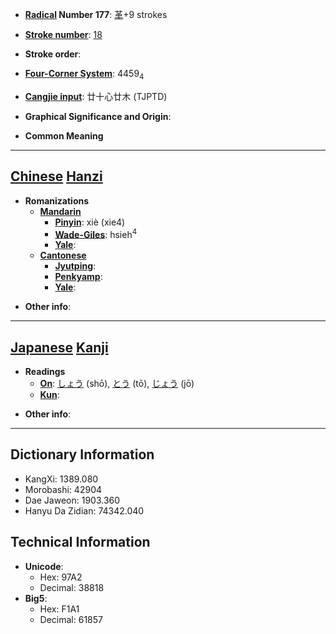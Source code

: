 * '''[[Wiktionary:Chinese radical index| Radical]] Number 177''': [[Wiktionary:Chinese radical index 革|革]]+9 strokes

* '''[[Wiktionary:Chinese total strokes index|Stroke number]]''': [[Wiktionary:Chinese total strokes index 18|18]]

* '''Stroke order''': 

* '''[[Wiktionary:Chinese four corner index|Four-Corner System]]''': 4459<sub>4</sub>

* '''[[Wiktionary:Chinese Cangjie index|Cangjie input]]''': 廿十心廿木 (TJPTD)

* '''Graphical Significance and Origin''': 

* '''Common Meaning'''

----

== [[Chinese]] [[Hanzi]] ==

* '''Romanizations'''
** '''[[Mandarin]]'''
*** '''[[Pinyin]]''': xiè (xie4)
*** '''[[Wade-Giles]]''': hsieh<sup>4</sup>
*** '''[[Yale]]''': 
** '''[[Cantonese]]'''
*** '''[[Jyutping]]''':
*** '''[[Penkyamp]]''': 
*** '''[[Yale]]''': 

* '''Other info''': 

----

== [[Japanese]] [[Kanji]] ==

* '''Readings'''
** '''[[On]]''': [[しょう]] (shō), [[とう]] (tō), [[じょう]] (jō)
** '''[[Kun]]''': 

* '''Other info''':  

----

== Dictionary Information ==

* KangXi: 1389.080
* Morobashi: 42904
* Dae Jaweon: 1903.360
* Hanyu Da Zidian: 74342.040

== Technical Information ==

* '''Unicode''':
** Hex: 97A2
** Decimal: 38818
* '''Big5''':
** Hex: F1A1
** Decimal: 61857